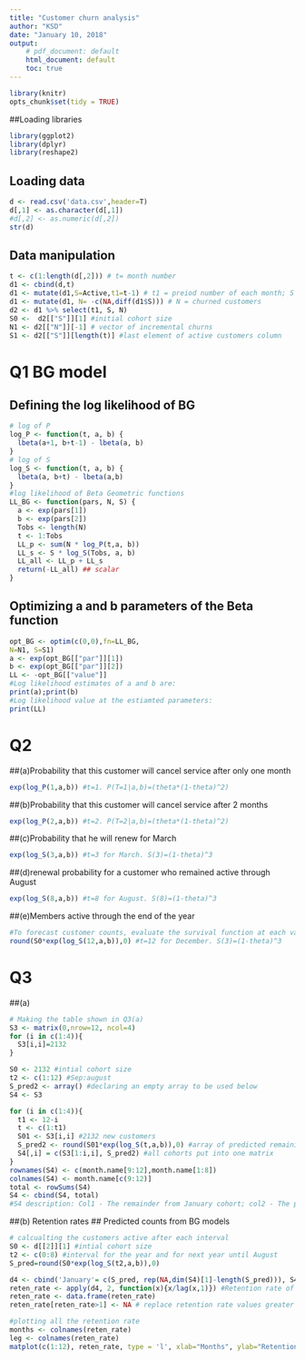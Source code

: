 ---
title: "Customer churn analysis"
author: "KSD"
date: "January 10, 2018"
output: 
    # pdf_document: default
    html_document: default
    toc: true
---

```{r}
library(knitr)
opts_chunk$set(tidy = TRUE)
```

##Loading libraries
```{r}
library(ggplot2)
library(dplyr)
library(reshape2)
```
## Loading data
```{r}
d <- read.csv('data.csv',header=T)
d[,1] <- as.character(d[,1])
#d[,2] <- as.numeric(d[,2])
str(d)
```
## Data manipulation
```{r}
t <- c(1:length(d[,2])) # t= month number
d1 <- cbind(d,t)
d1 <- mutate(d1,S=Active,t1=t-1) # t1 = preiod number of each month; S = active customers;
d1 <- mutate(d1, N= -c(NA,diff(d1$S))) # N = churned customers
d2 <- d1 %>% select(t1, S, N)
S0 <-  d2[["S"]][1] #initial cohort size
N1 <- d2[["N"]][-1] # vector of incremental churns
S1 <- d2[["S"]][length(t)] #last element of active customers column
```

# Q1 BG model
## Defining the log likelihood of BG
```{r}
# log of P
log_P <- function(t, a, b) {
  lbeta(a+1, b+t-1) - lbeta(a, b)
}
# log of S
log_S <- function(t, a, b) {
  lbeta(a, b+t) - lbeta(a,b)
}
#log likelihood of Beta Geometric functions 
LL_BG <- function(pars, N, S) {
  a <- exp(pars[1])
  b <- exp(pars[2])
  Tobs <- length(N)
  t <- 1:Tobs
  LL_p <- sum(N * log_P(t,a, b))
  LL_s <- S * log_S(Tobs, a, b)
  LL_all <- LL_p + LL_s
  return(-LL_all) ## scalar
}
```
## Optimizing a and b parameters of the Beta function
```{r}
opt_BG <- optim(c(0,0),fn=LL_BG,
N=N1, S=S1)
a <- exp(opt_BG[["par"]][1])
b <- exp(opt_BG[["par"]][2])
LL <- -opt_BG[["value"]]
#Log likelihood estimates of a and b are:
print(a);print(b)
#Log likelihood value at the estiamted parameters:
print(LL)
```

# Q2
##(a)Probability that this customer will cancel service after only one month
```{r}
exp(log_P(1,a,b)) #t=1. P(T=1|a,b)=(theta*(1-theta)^2)
```

##(b)Probability that this customer will cancel service after 2 months
```{r}
exp(log_P(2,a,b)) #t=2. P(T=2|a,b)=(theta*(1-theta)^2)
```
##(c)Probability that he will renew for March
```{r}
exp(log_S(3,a,b)) #t=3 for March. S(3)=(1-theta)^3
```
##(d)renewal probability for a customer who remained active through August
```{r}
exp(log_S(8,a,b)) #t=8 for August. S(8)=(1-theta)^3
```
##(e)Members active through the end of the year
```{r}
#To forecast customer counts, evaluate the survival function at each value of ???, and multiply by the size of the cohort(ref: Week_1_slides,pg34)
round(S0*exp(log_S(12,a,b)),0) #t=12 for December. S(3)=(1-theta)^3
```

# Q3
##(a)

```{r}
# Making the table shown in Q3(a)
S3 <- matrix(0,nrow=12, ncol=4)
for (i in c(1:4)){
  S3[i,i]=2132
}
```

```{r}
S0 <- 2132 #intial cohort size
t2 <- c(1:12) #Sep:august
S_pred2 <- array() #declaring an empty array to be used below
S4 <- S3

for (i in c(1:4)){
  t1 <- 12-i
  t <- c(1:t1)
  S01 <- S3[i,i] #2132 new customers
  S_pred2 <- round(S01*exp(log_S(t,a,b)),0) #array of predicted remaining customers 
  S4[,i] = c(S3[1:i,i], S_pred2) #all cohorts put into one matrix
}
rownames(S4) <- c(month.name[9:12],month.name[1:8])
colnames(S4) <- month.name[c(9:12)]
total <- rowSums(S4) 
S4 <- cbind(S4, total)
#S4 description: Col1 - The remainder from January cohort; col2 - The predicted customers for Sept...similarly the following columns; last column contains row sums
```

##(b) Retention rates
## Predicted counts from BG models
```{r}
# calcualting the customers active after each interval
S0 <- d[[2]][1] #intial cohort size
t2 <- c(0:8) #interval for the year and for next year until August
S_pred=round(S0*exp(log_S(t2,a,b)),0)
```

```{r}
d4 <- cbind('January'= c(S_pred, rep(NA,dim(S4)[1]-length(S_pred))), S4) #combining the BG coutns from Jan to the other cohorts
reten_rate <- apply(d4, 2, function(x){x/lag(x,1)}) #Retention rate of all cohorts
reten_rate <- data.frame(reten_rate)
reten_rate[reten_rate>1] <- NA # replace retention rate values greater than 1
```

```{r}
#plotting all the retention rate
months <- colnames(reten_rate)
leg <- colnames(reten_rate)
matplot(c(1:12), reten_rate, type = 'l', xlab="Months", ylab="Retention Rate")
```





